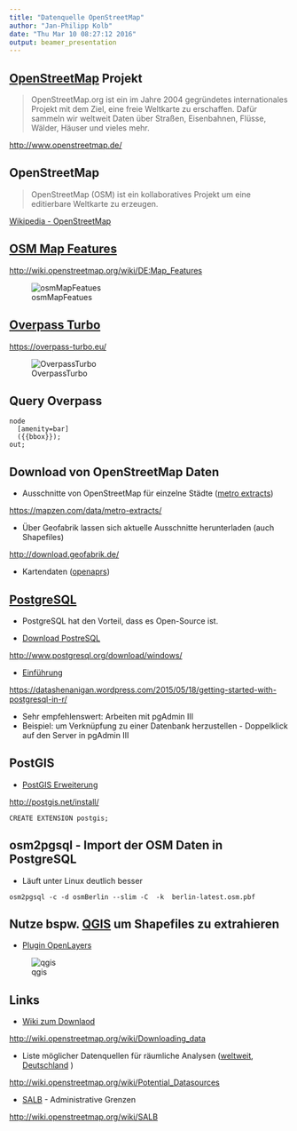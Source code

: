 ```yaml
---
title: "Datenquelle OpenStreetMap"
author: "Jan-Philipp Kolb"
date: "Thu Mar 10 08:27:12 2016"
output: beamer_presentation
---
```


## [OpenStreetMap](http://www.openstreetmap.de/) Projekt


> OpenStreetMap.org ist ein im Jahre 2004 gegründetes internationales Projekt mit dem Ziel, eine freie Weltkarte zu erschaffen. Dafür sammeln wir weltweit Daten über Straßen, Eisenbahnen, Flüsse, Wälder, Häuser und vieles mehr. 

<http://www.openstreetmap.de/>


## OpenStreetMap

> OpenStreetMap (OSM) ist ein kollaboratives Projekt um eine editierbare Weltkarte zu erzeugen.

[Wikipedia - OpenStreetMap](https://en.wikipedia.org/wiki/OpenStreetMap)

## [OSM Map Features](http://wiki.openstreetmap.org/wiki/DE:Map_Features)

<http://wiki.openstreetmap.org/wiki/DE:Map_Features>

![osmMapFeatues](http://docs.cartodb.com/img/layout/tutorials/overpassturbo/img2.efe758ad.png)


## [Overpass Turbo](https://overpass-turbo.eu/)

<https://overpass-turbo.eu/>

![OverpassTurbo](http://blog.openstreetmap.de/wp-uploads/2014/01/Overpass_turbo_query_wizard_result_DE.png)


## Query Overpass

```
node
  [amenity=bar]
  ({{bbox}});
out;
```

## Download von OpenStreetMap Daten

- Ausschnitte von OpenStreetMap für einzelne Städte ([metro extracts](https://mapzen.com/data/metro-extracts/))

<https://mapzen.com/data/metro-extracts/>

- Über Geofabrik lassen sich aktuelle Ausschnitte herunterladen (auch Shapefiles)

<http://download.geofabrik.de/>

- Kartendaten ([openaprs](http://www.openaprs.net/))

## [PostgreSQL](http://www.postgresql.org/)

- PostgreSQL hat den Vorteil, dass es Open-Source ist.

- [Download PostreSQL](http://www.postgresql.org/download/windows/)

<http://www.postgresql.org/download/windows/>

- [Einführung](https://datashenanigan.wordpress.com/2015/05/18/getting-started-with-postgresql-in-r/)

<https://datashenanigan.wordpress.com/2015/05/18/getting-started-with-postgresql-in-r/>

- Sehr empfehlenswert: Arbeiten mit pgAdmin III
- Beispiel: um Verknüpfung zu einer Datenbank herzustellen - Doppelklick auf den Server in pgAdmin III


## PostGIS

- [PostGIS Erweiterung](http://postgis.net/install/)

<http://postgis.net/install/>

```
CREATE EXTENSION postgis;
```


## osm2pgsql - Import der OSM Daten in PostgreSQL

- Läuft unter Linux deutlich besser

```
osm2pgsql -c -d osmBerlin --slim -C  -k  berlin-latest.osm.pbf
```

## Nutze bspw. [QGIS](http://www.qgis.org/de/site/) um Shapefiles zu extrahieren

- [Plugin OpenLayers](http://www.qgistutorials.com/de/docs/downloading_osm_data.html)

![qgis](https://underdark.files.wordpress.com/2012/07/stamen_watercolor1.png?w=700)

## Links

- [Wiki zum Downlaod](http://wiki.openstreetmap.org/wiki/Downloading_data)

<http://wiki.openstreetmap.org/wiki/Downloading_data>

- Liste möglicher Datenquellen für räumliche Analysen ([weltweit](http://wiki.openstreetmap.org/wiki/Potential_Datasources), [Deutschland](http://wiki.openstreetmap.org/wiki/DE:Potential_Datasources)
)

<http://wiki.openstreetmap.org/wiki/Potential_Datasources>

- [SALB](http://wiki.openstreetmap.org/wiki/SALB) - Administrative Grenzen

<http://wiki.openstreetmap.org/wiki/SALB>

